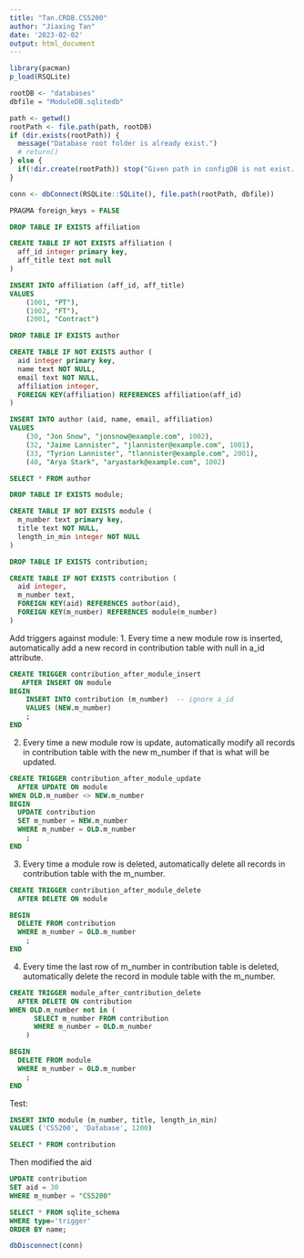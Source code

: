```yaml
---
title: "Tan.CRDB.CS5200"
author: "Jiaxing Tan"
date: '2023-02-02'
output: html_document
---
```


```r
library(pacman)
p_load(RSQLite)

rootDB <- "databases"
dbfile = "ModuleDB.sqlitedb"

path <- getwd()
rootPath <- file.path(path, rootDB)
if (dir.exists(rootPath)) {
  message("Database root folder is already exist.")
  # return()
} else {
  if(!dir.create(rootPath)) stop("Given path in configDB is not exist. Please input a valid path for database")
}

conn <- dbConnect(RSQLite::SQLite(), file.path(rootPath, dbfile))
```

```sql
PRAGMA foreign_keys = FALSE
```

```sql
DROP TABLE IF EXISTS affiliation
```


```sql
CREATE TABLE IF NOT EXISTS affiliation (
  aff_id integer primary key,
  aff_title text not null
)
```

```sql
INSERT INTO affiliation (aff_id, aff_title)
VALUES 
    (1001, "PT"),
    (1002, "FT"),
    (2001, "Contract")

```


```sql
DROP TABLE IF EXISTS author
```

```sql
CREATE TABLE IF NOT EXISTS author (
  aid integer primary key,
  name text NOT NULL,
  email text NOT NULL,
  affiliation integer,
  FOREIGN KEY(affiliation) REFERENCES affiliation(aff_id)
)
```

```sql
INSERT INTO author (aid, name, email, affiliation)
VALUES 
    (30, "Jon Snow", "jonsnow@example.com", 1002),
    (32, "Jaime Lannister", "jlannister@example.com", 1001),
    (33, "Tyrion Lannister", "tlannister@example.com", 2001),
    (40, "Arya Stark", "aryastark@example.com", 1002)

```

```sql
SELECT * FROM author
```
```sql
DROP TABLE IF EXISTS module;
```


```sql
CREATE TABLE IF NOT EXISTS module (
  m_number text primary key,
  title text NOT NULL,
  length_in_min integer NOT NULL
)
```

```sql
DROP TABLE IF EXISTS contribution;
```


```sql

CREATE TABLE IF NOT EXISTS contribution (
  aid integer,
  m_number text,
  FOREIGN KEY(aid) REFERENCES author(aid),
  FOREIGN KEY(m_number) REFERENCES module(m_number)
)
```

Add triggers against module: 
1. Every time a new module row is inserted, automatically add a new record in contribution table with null in a_id attribute.
```sql
CREATE TRIGGER contribution_after_module_insert 
   AFTER INSERT ON module
BEGIN
	INSERT INTO contribution (m_number)  -- ignore a_id
	VALUES (NEW.m_number)
	;
END
```

2. Every time a new module row is update, automatically modify all records in contribution table with the new m_number if that is what will be updated.
```sql
CREATE TRIGGER contribution_after_module_update 
  AFTER UPDATE ON module
WHEN OLD.m_number <> NEW.m_number
BEGIN
  UPDATE contribution
  SET m_number = NEW.m_number
  WHERE m_number = OLD.m_number
	;
END
```

3. Every time a module row is deleted, automatically delete all records in contribution table with the m_number.
```sql
CREATE TRIGGER contribution_after_module_delete
  AFTER DELETE ON module

BEGIN
  DELETE FROM contribution
  WHERE m_number = OLD.m_number
	;
END
```

4. Every time the last row of m_number in contribution table is deleted, automatically delete the record in module table with the m_number.
```sql
CREATE TRIGGER module_after_contribution_delete
  AFTER DELETE ON contribution
WHEN OLD.m_number not in (
      SELECT m_number FROM contribution
      WHERE m_number = OLD.m_number
    )

BEGIN
  DELETE FROM module
  WHERE m_number = OLD.m_number
	;
END
```

Test:
```sql
INSERT INTO module (m_number, title, length_in_min)
VALUES ('CS5200', 'Database', 1200)
```

```sql
SELECT * FROM contribution
```
Then modified the aid
```sql
UPDATE contribution
SET aid = 30
WHERE m_number = "CS5200"
```




```sql
SELECT * FROM sqlite_schema
WHERE type='trigger'
ORDER BY name;
```

```r
dbDisconnect(conn)
```

